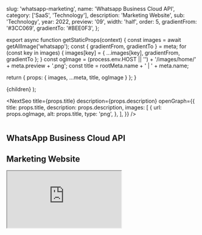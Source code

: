
  slug: 'whatsapp-marketing',
  name: 'Whatsapp Business Cloud API',
  category: ['SaaS', 'Technology'],
  description: 'Marketing Website',
  sub: 'Technology',
  year: 2022,
  preview: '09',
  width: 'half',
  order: 5,
  gradientFrom: '#3CC069',
  gradientTo: '#BEE0F3',
};

export async function getStaticProps(context) {
  const images = await getAllImage('whatsapp');
  const { gradientFrom, gradientTo } = meta;
  for (const key in images) {
    images[key] = { ...images[key], gradientFrom, gradientTo };
  }
  const ogImage =
    (process.env.HOST || '') + '/images/home/' + meta.preview + '.png';
  const title = rootMeta.name + ' | ' + meta.name;

return { props: { images, ...meta, title, ogImage } };
}

  <Layout title={meta.name} p="2xl:t-8">
    {children}
  </Layout>
);

<NextSeo
  title={props.title}
  description={props.description}
  openGraph={{
    title: props.title,
    description: props.description,
    images: [
      {
        url: props.ogImage,
        alt: props.title,
        type: 'png',
      },
    ],
  }}
/>

<section
  p="x-5 y-5 lg:x-22.5 lg:y-20 2xl:x-0"
  m="b-5 lg:x-10"
  border="rounded-lg"
  className="md-title"
  bg="bg-[#013B26]"
>
  <div class="flex w-10 h-10 mb-4 lg:w-20 lg:h-20 lg:mb-10">
    <Image {...props.images['icon']} />
  </div>
  <h2 m="b-4 lg:b-6" grid="col-span-12" className="text-xl">
    WhatsApp Business Cloud API
  </h2>
  <h1
    font="redhat !leading-lh02 semibold"
    grid="col-span-12 md:col-span-9 lg:col-span-9"
    className="text-fs03 lg:text-6xl"
  >
    Marketing Website
  </h1>
</section>

<FullWidth>
  <iframe
    style={{ border: '1px solid rgba(0, 0, 0, 0.1)' }}
    src="https://www.figma.com/embed?embed_host=share&url=https%3A%2F%2Fwww.figma.com%2Fproto%2Fp1GcKjW1jaTsB8GrltAfcD%2FLive-Figma%3Fpage-id%3D0%253A1%26node-id%3D1-38%26viewport%3D633%252C466%252C0.12%26scaling%3Dscale-down-width"
    allowFullScreen
    class="w-full h-[350px] lg:h-[600px]"
  />
</FullWidth>
